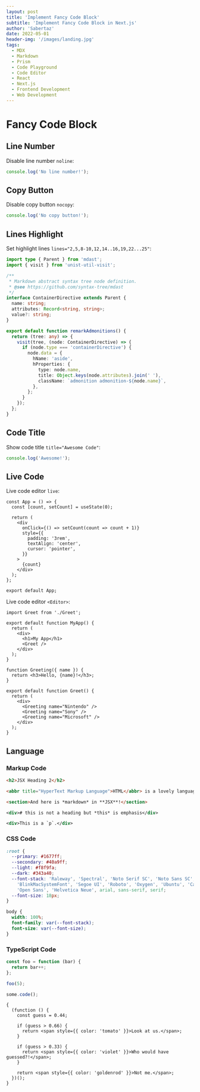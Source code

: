 ```yaml
---
layout: post
title: 'Implement Fancy Code Block'
subtitle: 'Implement Fancy Code Block in Next.js'
author: 'Sabertaz'
date: 2022-05-01
header-img: '/images/landing.jpg'
tags:
  - MDX
  - Markdown
  - Prism
  - Code Playground
  - Code Editor
  - React
  - Next.js
  - Frontend Development
  - Web Development
---
```


# Fancy Code Block

## Line Number

Disable line number `noline`:

```ts noline
console.log('No line number!');
```

## Copy Button

Disable copy button `nocopy`:

```ts nocopy
console.log('No copy button!');
```

## Lines Highlight

Set highlight lines `lines="2,5,8-10,12,14..16,19,22...25"`:

```ts lines="2,5,8-10,12,14..16,19,22...25"
import type { Parent } from 'mdast';
import { visit } from 'unist-util-visit';

/**
 * Markdown abstract syntax tree node definition.
 * @see https://github.com/syntax-tree/mdast
 */
interface ContainerDirective extends Parent {
  name: string;
  attributes: Record<string, string>;
  value?: string;
}

export default function remarkAdmonitions() {
  return (tree: any) => {
    visit(tree, (node: ContainerDirective) => {
      if (node.type === 'containerDirective') {
        node.data = {
          hName: 'aside',
          hProperties: {
            type: node.name,
            title: Object.keys(node.attributes).join(' '),
            className: `admonition admonition-${node.name}`,
          },
        };
      }
    });
  };
}
```

## Code Title

Show code title `title="Awesome Code"`:

```ts noline nocopy title="Awesome Code"
console.log('Awesome!');
```

## Live Code

Live code editor `live`:

```tsx live title="Live Code"
const App = () => {
  const [count, setCount] = useState(0);

  return (
    <div
      onClick={() => setCount(count => count + 1)}
      style={{
        padding: '3rem',
        textAlign: 'center',
        cursor: 'pointer',
      }}
    >
      {count}
    </div>
  );
};

export default App;
```

Live code editor `<Editor>`:

<Editor>

```tsx
import Greet from './Greet';

export default function MyApp() {
  return (
    <div>
      <h1>My App</h1>
      <Greet />
    </div>
  );
}
```

```tsx filename="Greet.tsx"
function Greeting({ name }) {
  return <h3>Hello, {name}!</h3>;
}

export default function Greet() {
  return (
    <div>
      <Greeting name="Nintendo" />
      <Greeting name="Sony" />
      <Greeting name="Microsoft" />
    </div>
  );
}
```

</Editor>

## Language

### Markup Code

```html
<h2>JSX Heading 2</h2>

<abbr title="HyperText Markup Language">HTML</abbr> is a lovely language.

<section>And here is *markdown* in **JSX**!</section>
```

```xml
<div># this is not a heading but *this* is emphasis</div>

<div>This is a `p`.</div>
```

### CSS Code

```css
:root {
  --primary: #1677ff;
  --secondary: #40a9ff;
  --light: #f8f9fa;
  --dark: #343a40;
  --font-stack: 'Raleway', 'Spectral', 'Noto Serif SC', 'Noto Sans SC',
    'BlinkMacSystemFont', 'Segoe UI', 'Roboto', 'Oxygen', 'Ubuntu', 'Cantarell',
    'Open Sans', 'Helvetica Neue', arial, sans-serif, serif;
  --font-size: 18px;
}

body {
  width: 100%;
  font-family: var(--font-stack);
  font-size: var(--font-size);
}
```

### TypeScript Code

```ts
const foo = function (bar) {
  return bar++;
};

foo(5);

some.code();
```

```tsx
{
  (function () {
    const guess = 0.44;

    if (guess > 0.66) {
      return <span style={{ color: 'tomato' }}>Look at us.</span>;
    }

    if (guess > 0.33) {
      return <span style={{ color: 'violet' }}>Who would have guessed?!</span>;
    }

    return <span style={{ color: 'goldenrod' }}>Not me.</span>;
  })();
}
```
